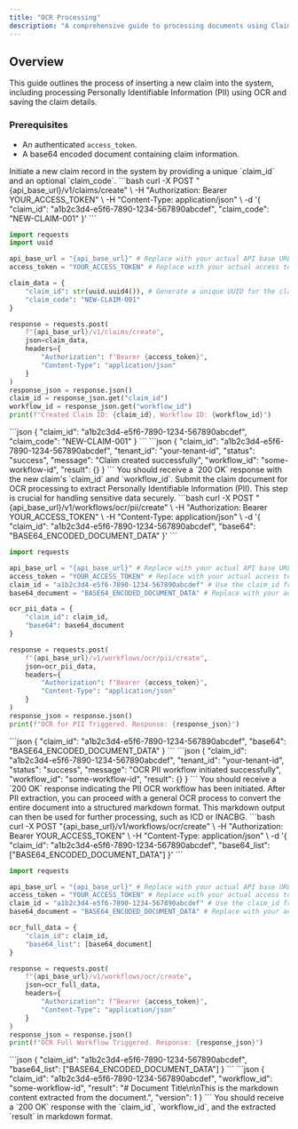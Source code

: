 ```yaml
---
title: "OCR Processing"
description: "A comprehensive guide to processing documents using ClaimMind's OCR capabilities, including PII extraction and full markdown conversion."
---
```


## Overview

This guide outlines the process of inserting a new claim into the system, including processing Personally Identifiable Information (PII) using OCR and saving the claim details.

### Prerequisites
*   An authenticated `access_token`.
*   A base64 encoded document containing claim information.

<Steps>
<Step title="1. Create a New Claim">
Initiate a new claim record in the system by providing a unique `claim_id` and an optional `claim_code`.

<CodeGroup>
```bash
curl -X POST "{api_base_url}/v1/claims/create" \
-H "Authorization: Bearer YOUR_ACCESS_TOKEN" \
-H "Content-Type: application/json" \
-d '{
  "claim_id": "a1b2c3d4-e5f6-7890-1234-567890abcdef",
  "claim_code": "NEW-CLAIM-001"
}'
```

```python
import requests
import uuid

api_base_url = "{api_base_url}" # Replace with your actual API base URL
access_token = "YOUR_ACCESS_TOKEN" # Replace with your actual access token

claim_data = {
    "claim_id": str(uuid.uuid4()), # Generate a unique UUID for the claim_id
    "claim_code": "NEW-CLAIM-001"
}

response = requests.post(
    f"{api_base_url}/v1/claims/create",
    json=claim_data,
    headers={
        "Authorization": f"Bearer {access_token}",
        "Content-Type": "application/json"
    }
)
response_json = response.json()
claim_id = response_json.get("claim_id")
workflow_id = response_json.get("workflow_id")
print(f"Created Claim ID: {claim_id}, Workflow ID: {workflow_id}")
```
</CodeGroup>

<RequestExample>
```json
{
  "claim_id": "a1b2c3d4-e5f6-7890-1234-567890abcdef",
  "claim_code": "NEW-CLAIM-001"
}
```
</RequestExample>

<ResponseExample>
```json
{
  "claim_id": "a1b2c3d4-e5f6-7890-1234-567890abcdef",
  "tenant_id": "your-tenant-id",
  "status": "success",
  "message": "Claim created successfully",
  "workflow_id": "some-workflow-id",
  "result": {}
}
```
</ResponseExample>

<Check>
You should receive a `200 OK` response with the new claim's `claim_id` and `workflow_id`.
</Check>
</Step>

<Step title="2. Process OCR for PII">
Submit the claim document for OCR processing to extract Personally Identifiable Information (PII). This step is crucial for handling sensitive data securely.

<CodeGroup>
```bash
curl -X POST "{api_base_url}/v1/workflows/ocr/pii/create" \
-H "Authorization: Bearer YOUR_ACCESS_TOKEN" \
-H "Content-Type: application/json" \
-d '{
  "claim_id": "a1b2c3d4-e5f6-7890-1234-567890abcdef",
  "base64": "BASE64_ENCODED_DOCUMENT_DATA"
}'
```

```python
import requests

api_base_url = "{api_base_url}" # Replace with your actual API base URL
access_token = "YOUR_ACCESS_TOKEN" # Replace with your actual access token
claim_id = "a1b2c3d4-e5f6-7890-1234-567890abcdef" # Use the claim_id from Step 1
base64_document = "BASE64_ENCODED_DOCUMENT_DATA" # Replace with your actual base64 document data

ocr_pii_data = {
    "claim_id": claim_id,
    "base64": base64_document
}

response = requests.post(
    f"{api_base_url}/v1/workflows/ocr/pii/create",
    json=ocr_pii_data,
    headers={
        "Authorization": f"Bearer {access_token}",
        "Content-Type": "application/json"
    }
)
response_json = response.json()
print(f"OCR for PII Triggered. Response: {response_json}")
```
</CodeGroup>

<RequestExample>
```json
{
  "claim_id": "a1b2c3d4-e5f6-7890-1234-567890abcdef",
  "base64": "BASE64_ENCODED_DOCUMENT_DATA"
}
```
</RequestExample>

<ResponseExample>
```json
{
  "claim_id": "a1b2c3d4-e5f6-7890-1234-567890abcdef",
  "tenant_id": "your-tenant-id",
  "status": "success",
  "message": "OCR PII workflow initiated successfully",
  "workflow_id": "some-workflow-id",
  "result": {}
}
```
</ResponseExample>

<Check>
You should receive a `200 OK` response indicating the PII OCR workflow has been initiated.
</Check>
</Step>

<Step title="3. Process OCR into Markdown">
After PII extraction, you can proceed with a general OCR process to convert the entire document into a structured markdown format. This markdown output can then be used for further processing, such as ICD or INACBG.

<CodeGroup>
```bash
curl -X POST "{api_base_url}/v1/workflows/ocr/create" \
-H "Authorization: Bearer YOUR_ACCESS_TOKEN" \
-H "Content-Type: application/json" \
-d '{
  "claim_id": "a1b2c3d4-e5f6-7890-1234-567890abcdef",
  "base64_list": ["BASE64_ENCODED_DOCUMENT_DATA"]
}'
```

```python
import requests

api_base_url = "{api_base_url}" # Replace with your actual API base URL
access_token = "YOUR_ACCESS_TOKEN" # Replace with your actual access token
claim_id = "a1b2c3d4-e5f6-7890-1234-567890abcdef" # Use the claim_id from Step 1
base64_document = "BASE64_ENCODED_DOCUMENT_DATA" # Replace with your actual base64 document data

ocr_full_data = {
    "claim_id": claim_id,
    "base64_list": [base64_document]
}

response = requests.post(
    f"{api_base_url}/v1/workflows/ocr/create",
    json=ocr_full_data,
    headers={
        "Authorization": f"Bearer {access_token}",
        "Content-Type": "application/json"
    }
)
response_json = response.json()
print(f"OCR Full Workflow Triggered. Response: {response_json}")
```
</CodeGroup>

<RequestExample>
```json
{
  "claim_id": "a1b2c3d4-e5f6-7890-1234-567890abcdef",
  "base64_list": ["BASE64_ENCODED_DOCUMENT_DATA"]
}
```
</RequestExample>

<ResponseExample>
```json
{
  "claim_id": "a1b2c3d4-e5f6-7890-1234-567890abcdef",
  "workflow_id": "some-workflow-id",
  "result": "# Document Title\n\nThis is the markdown content extracted from the document.",
  "version": 1
}
```
</ResponseExample>

<Check>
You should receive a `200 OK` response with the `claim_id`, `workflow_id`, and the extracted `result` in markdown format.
</Check>
</Step>
</Steps>

